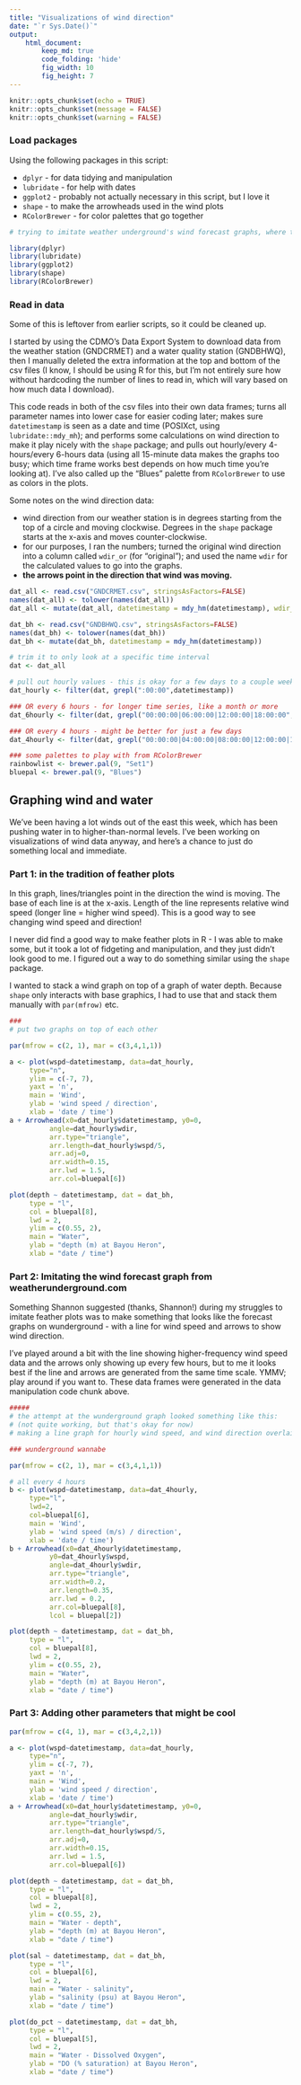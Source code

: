 ```yaml
---
title: "Visualizations of wind direction"
date: "`r Sys.Date()`"
output: 
    html_document:
        keep_md: true
        code_folding: 'hide'
        fig_width: 10
        fig_height: 7
---
```


```r
knitr::opts_chunk$set(echo = TRUE)
knitr::opts_chunk$set(message = FALSE)
knitr::opts_chunk$set(warning = FALSE)
```


### Load packages  

Using the following packages in this script: 

+  `dplyr` - for data tidying and manipulation  
+  `lubridate` - for help with dates  
+  `ggplot2` - probably not actually necessary in this script, but I love it  
+  `shape` - to make the arrowheads used in the wind plots  
+  `RColorBrewer` - for color palettes that go together  


```r
# trying to imitate weather underground's wind forecast graphs, where there's a line for wind speed and every hour or two there's an arrowhead pointing in the direction of the wind

library(dplyr)
library(lubridate)
library(ggplot2)
library(shape)
library(RColorBrewer)
```


### Read in data  

Some of this is leftover from earlier scripts, so it could be cleaned up.   

I started by using the CDMO's Data Export System to download data from the weather station (GNDCRMET) and a water quality station (GNDBHWQ), then I manually deleted the extra information at the top and bottom of the csv files (I know, I should be using R for this, but I'm not entirely sure how without hardcoding the number of lines to read in, which will vary based on how much data I download).  

This code reads in both of the csv files into their own data frames; turns all parameter names into lower case for easier coding later; makes sure `datetimestamp` is seen as a date and time (POSIXct, using `lubridate::mdy_mh`); and performs some calculations on wind direction to make it play nicely with the `shape` package; and pulls out hourly/every 4-hours/every 6-hours data (using all 15-minute data makes the graphs too busy; which time frame works best depends on how much time you're looking at). I've also called up the "Blues" palette from `RColorBrewer` to use as colors in the plots.  

Some notes on the wind direction data:  

+  wind direction from our weather station is in degrees starting from the top of a circle and moving clockwise. Degrees in the `shape` package starts at the x-axis and moves counter-clockwise.  
+  for our purposes, I ran the numbers; turned the original wind direction into a column called `wdir_or` (for "original"); and used the name `wdir` for the calculated values to go into the graphs.  
+  __the arrows point in the direction that wind was moving.__

```r
dat_all <- read.csv("GNDCRMET.csv", stringsAsFactors=FALSE) 
names(dat_all) <- tolower(names(dat_all))
dat_all <- mutate(dat_all, datetimestamp = mdy_hm(datetimestamp), wdir_or = wdir, wdir = ifelse(wdir_or <= 270, 270 - wdir_or, 630 - wdir_or))

dat_bh <- read.csv("GNDBHWQ.csv", stringsAsFactors=FALSE) 
names(dat_bh) <- tolower(names(dat_bh))
dat_bh <- mutate(dat_bh, datetimestamp = mdy_hm(datetimestamp))

# trim it to only look at a specific time interval
dat <- dat_all 

# pull out hourly values - this is okay for a few days to a couple weeks
dat_hourly <- filter(dat, grepl(":00:00",datetimestamp))

### OR every 6 hours - for longer time series, like a month or more
dat_6hourly <- filter(dat, grepl("00:00:00|06:00:00|12:00:00|18:00:00",datetimestamp))

### OR every 4 hours - might be better for just a few days
dat_4hourly <- filter(dat, grepl("00:00:00|04:00:00|08:00:00|12:00:00|16:00:00|20:00:00",datetimestamp))

### some palettes to play with from RColorBrewer
rainbowlist <- brewer.pal(9, "Set1")
bluepal <- brewer.pal(9, "Blues")
```



## Graphing wind and water  

We've been having a lot winds out of the east this week, which has been pushing water in to higher-than-normal levels. I've been working on visualizations of wind data anyway, and here's a chance to just do something local and immediate.


### Part 1: in the tradition of feather plots  

In this graph, lines/triangles point in the direction the wind is moving. The base of each line is at the x-axis. Length of the line represents relative wind speed (longer line = higher wind speed). This is a good way to see changing wind speed and direction!

I never did find a good way to make feather plots in R - I was able to make some, but it took a lot of fidgeting and manipulation, and they just didn't look good to me. I figured out a way to do something similar using the `shape` package.  

I wanted to stack a wind graph on top of a graph of water depth. Because `shape` only interacts with base graphics, I had to use that and stack them manually with `par(mfrow)` etc.


```r

###
# put two graphs on top of each other

par(mfrow = c(2, 1), mar = c(3,4,1,1))

a <- plot(wspd~datetimestamp, data=dat_hourly, 
     type="n", 
     ylim = c(-7, 7),
     yaxt = 'n',
     main = 'Wind',
     ylab = 'wind speed / direction',
     xlab = 'date / time')
a + Arrowhead(x0=dat_hourly$datetimestamp, y0=0, 
          angle=dat_hourly$wdir, 
          arr.type="triangle", 
          arr.length=dat_hourly$wspd/5, 
          arr.adj=0, 
          arr.width=0.15, 
          arr.lwd = 1.5,
          arr.col=bluepal[6])

plot(depth ~ datetimestamp, dat = dat_bh,
     type = "l",
     col = bluepal[8],
     lwd = 2,
     ylim = c(0.55, 2),
     main = "Water",
     ylab = "depth (m) at Bayou Heron",
     xlab = "date / time")
```


### Part 2: Imitating the wind forecast graph from weatherunderground.com  


Something Shannon suggested (thanks, Shannon!) during my struggles to imitate feather plots was to make something that looks like the forecast graphs on wunderground - with a line for wind speed and arrows to show wind direction.  

I've played around a bit with the line showing higher-frequency wind speed data and the arrows only showing up every few hours, but to me it looks best if the line and arrows are generated from the same time scale. YMMV; play around if you want to. These data frames were generated in the data manipulation code chunk above.


```r
#####
# the attempt at the wunderground graph looked something like this:
# (not quite working, but that's okay for now)
# making a line graph for hourly wind speed, and wind direction overlaid every 6 hours

### wunderground wannabe

par(mfrow = c(2, 1), mar = c(3,4,1,1))

# all every 4 hours
b <- plot(wspd~datetimestamp, data=dat_4hourly,
     type="l",
     lwd=2,
     col=bluepal[6],
     main = 'Wind',
     ylab = 'wind speed (m/s) / direction',
     xlab = 'date / time')
b + Arrowhead(x0=dat_4hourly$datetimestamp,
          y0=dat_4hourly$wspd,
          angle=dat_4hourly$wdir,
          arr.type="triangle",
          arr.width=0.2,
          arr.length=0.35,
          arr.lwd = 0.2,
          arr.col=bluepal[8],
          lcol = bluepal[2])

plot(depth ~ datetimestamp, dat = dat_bh,
     type = "l",
     col = bluepal[8],
     lwd = 2,
     ylim = c(0.55, 2),
     main = "Water",
     ylab = "depth (m) at Bayou Heron",
     xlab = "date / time")

```


### Part 3: Adding other parameters that might be cool

```r
par(mfrow = c(4, 1), mar = c(3,4,2,1))

a <- plot(wspd~datetimestamp, data=dat_hourly, 
     type="n", 
     ylim = c(-7, 7),
     yaxt = 'n',
     main = 'Wind',
     ylab = 'wind speed / direction',
     xlab = 'date / time')
a + Arrowhead(x0=dat_hourly$datetimestamp, y0=0, 
          angle=dat_hourly$wdir, 
          arr.type="triangle", 
          arr.length=dat_hourly$wspd/5, 
          arr.adj=0, 
          arr.width=0.15, 
          arr.lwd = 1.5,
          arr.col=bluepal[6])

plot(depth ~ datetimestamp, dat = dat_bh,
     type = "l",
     col = bluepal[8],
     lwd = 2,
     ylim = c(0.55, 2),
     main = "Water - depth",
     ylab = "depth (m) at Bayou Heron",
     xlab = "date / time")

plot(sal ~ datetimestamp, dat = dat_bh,
     type = "l",
     col = bluepal[6],
     lwd = 2,
     main = "Water - salinity",
     ylab = "salinity (psu) at Bayou Heron",
     xlab = "date / time")

plot(do_pct ~ datetimestamp, dat = dat_bh,
     type = "l",
     col = bluepal[5],
     lwd = 2,
     main = "Water - Dissolved Oxygen",
     ylab = "DO (% saturation) at Bayou Heron",
     xlab = "date / time")
```

